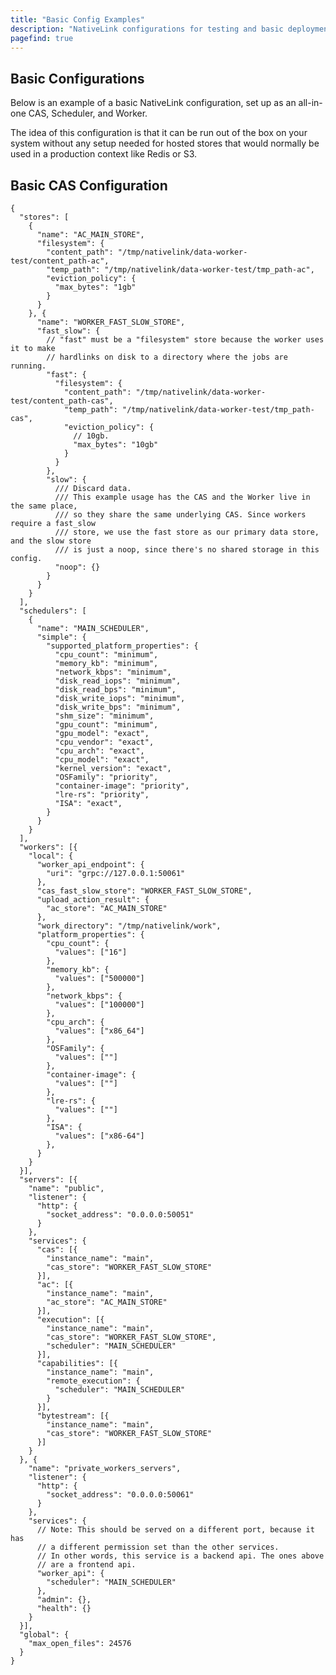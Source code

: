 ```yaml
---
title: "Basic Config Examples"
description: "NativeLink configurations for testing and basic deployments"
pagefind: true
---
```


## Basic Configurations

Below is an example of a basic NativeLink configuration, set up as an all-in-one
CAS, Scheduler, and Worker.

The idea of this configuration is that it can be run out of the box on your
system without any setup needed for hosted stores that would normally be used
in a production context like Redis or S3.

## Basic CAS Configuration

```json5
{
  "stores": [
    {
      "name": "AC_MAIN_STORE",
      "filesystem": {
        "content_path": "/tmp/nativelink/data-worker-test/content_path-ac",
        "temp_path": "/tmp/nativelink/data-worker-test/tmp_path-ac",
        "eviction_policy": {
          "max_bytes": "1gb"
        }
      }
    }, {
      "name": "WORKER_FAST_SLOW_STORE",
      "fast_slow": {
        // "fast" must be a "filesystem" store because the worker uses it to make
        // hardlinks on disk to a directory where the jobs are running.
        "fast": {
          "filesystem": {
            "content_path": "/tmp/nativelink/data-worker-test/content_path-cas",
            "temp_path": "/tmp/nativelink/data-worker-test/tmp_path-cas",
            "eviction_policy": {
              // 10gb.
              "max_bytes": "10gb"
            }
          }
        },
        "slow": {
          /// Discard data.
          /// This example usage has the CAS and the Worker live in the same place,
          /// so they share the same underlying CAS. Since workers require a fast_slow
          /// store, we use the fast store as our primary data store, and the slow store
          /// is just a noop, since there's no shared storage in this config.
          "noop": {}
        }
      }
    }
  ],
  "schedulers": [
    {
      "name": "MAIN_SCHEDULER",
      "simple": {
        "supported_platform_properties": {
          "cpu_count": "minimum",
          "memory_kb": "minimum",
          "network_kbps": "minimum",
          "disk_read_iops": "minimum",
          "disk_read_bps": "minimum",
          "disk_write_iops": "minimum",
          "disk_write_bps": "minimum",
          "shm_size": "minimum",
          "gpu_count": "minimum",
          "gpu_model": "exact",
          "cpu_vendor": "exact",
          "cpu_arch": "exact",
          "cpu_model": "exact",
          "kernel_version": "exact",
          "OSFamily": "priority",
          "container-image": "priority",
          "lre-rs": "priority",
          "ISA": "exact",
        }
      }
    }
  ],
  "workers": [{
    "local": {
      "worker_api_endpoint": {
        "uri": "grpc://127.0.0.1:50061"
      },
      "cas_fast_slow_store": "WORKER_FAST_SLOW_STORE",
      "upload_action_result": {
        "ac_store": "AC_MAIN_STORE"
      },
      "work_directory": "/tmp/nativelink/work",
      "platform_properties": {
        "cpu_count": {
          "values": ["16"]
        },
        "memory_kb": {
          "values": ["500000"]
        },
        "network_kbps": {
          "values": ["100000"]
        },
        "cpu_arch": {
          "values": ["x86_64"]
        },
        "OSFamily": {
          "values": [""]
        },
        "container-image": {
          "values": [""]
        },
        "lre-rs": {
          "values": [""]
        },
        "ISA": {
          "values": ["x86-64"]
        },
      }
    }
  }],
  "servers": [{
    "name": "public",
    "listener": {
      "http": {
        "socket_address": "0.0.0.0:50051"
      }
    },
    "services": {
      "cas": [{
        "instance_name": "main",
        "cas_store": "WORKER_FAST_SLOW_STORE"
      }],
      "ac": [{
        "instance_name": "main",
        "ac_store": "AC_MAIN_STORE"
      }],
      "execution": [{
        "instance_name": "main",
        "cas_store": "WORKER_FAST_SLOW_STORE",
        "scheduler": "MAIN_SCHEDULER"
      }],
      "capabilities": [{
        "instance_name": "main",
        "remote_execution": {
          "scheduler": "MAIN_SCHEDULER"
        }
      }],
      "bytestream": [{
        "instance_name": "main",
        "cas_store": "WORKER_FAST_SLOW_STORE"
      }]
    }
  }, {
    "name": "private_workers_servers",
    "listener": {
      "http": {
        "socket_address": "0.0.0.0:50061"
      }
    },
    "services": {
      // Note: This should be served on a different port, because it has
      // a different permission set than the other services.
      // In other words, this service is a backend api. The ones above
      // are a frontend api.
      "worker_api": {
        "scheduler": "MAIN_SCHEDULER"
      },
      "admin": {},
      "health": {}
    }
  }],
  "global": {
    "max_open_files": 24576
  }
}
```
